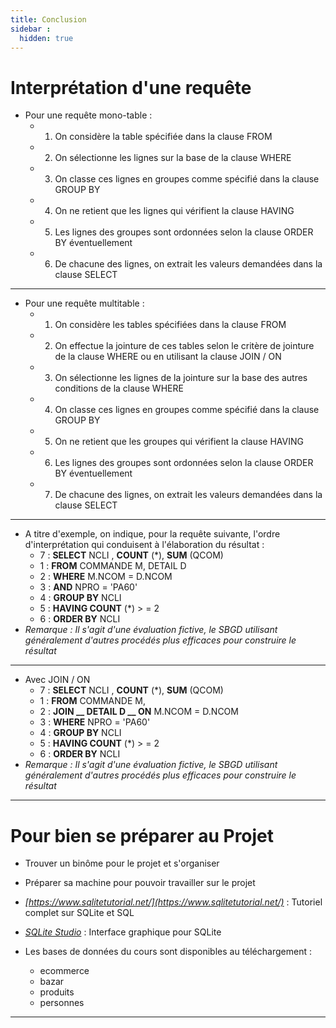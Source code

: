 ```yaml
---
title: Conclusion
sidebar :
  hidden: true
---
```



<Slide>
</Slide>


# Interprétation d'une requête

* Pour une requête mono-table :
  * 1. On considère la table spécifiée dans la clause FROM
  * 2. On sélectionne les lignes sur la base de la clause WHERE
  * 3. On classe ces lignes en groupes comme spécifié dans la clause GROUP BY
  * 4. On ne retient que les lignes qui vérifient la clause HAVING
  * 5. Les lignes des groupes sont ordonnées selon la clause ORDER BY éventuellement
  * 6. De chacune des lignes, on extrait les valeurs demandées dans la clause SELECT


---


* Pour une requête multitable :
  * 1. On considère les tables spécifiées dans la clause FROM
  * 2. On effectue la jointure de ces tables selon le critère de jointure de la clause WHERE ou en utilisant la clause JOIN / ON
  * 3. On sélectionne les lignes de la jointure sur la base des autres conditions de la clause WHERE
  * 4. On classe ces lignes en groupes comme spécifié dans la clause GROUP BY
  * 5. On ne retient que les groupes qui vérifient la clause HAVING
  * 6. Les lignes des groupes sont ordonnées selon la clause ORDER BY éventuellement
  * 7. De chacune des lignes, on extrait les valeurs demandées dans la clause SELECT


---


* A titre d'exemple, on indique, pour la requête suivante, l'ordre d'interprétation qui conduisent à l'élaboration du résultat :
  * 7 :  __SELECT__  NCLI ,  __COUNT__ (*),  __SUM__ (QCOM)
  * 1 :  __FROM__  COMMANDE M, DETAIL D
  * 2 :  __WHERE__  M.NCOM = D.NCOM
  * 3 :  __AND__  NPRO = 'PA60'
  * 4 :  __GROUP BY__  NCLI
  * 5 :  __HAVING COUNT__ (*) > = 2
  * 6 :  __ORDER BY__  NCLI
* _Remarque : Il s'agit d'une évaluation fictive, le SBGD utilisant généralement d'autres procédés plus efficaces pour construire le résultat_


---


* Avec JOIN / ON
  * 7 :  __SELECT__  NCLI ,  __COUNT__ (*),  __SUM__ (QCOM)
  * 1 :  __FROM__  COMMANDE M,
  * 2 :  __JOIN __ DETAIL D __      ON__  M.NCOM = D.NCOM
  * 3 :  __WHERE__  NPRO = 'PA60'
  * 4 :  __GROUP BY__  NCLI
  * 5 :  __HAVING COUNT__ (*) > = 2
  * 6 :  __ORDER BY__  NCLI
* _Remarque : Il s'agit d'une évaluation fictive, le SBGD utilisant généralement d'autres procédés plus efficaces pour construire le résultat_


---


# Pour bien se préparer au Projet

* Trouver un binôme pour le projet et s'organiser
* Préparer sa machine pour pouvoir travailler sur le projet
* _[https://www.sqlitetutorial.net/](https://www.sqlitetutorial.net/)_  : Tutoriel complet sur SQLite et SQL
* _[SQLite Studio](https://github.com/pawelsalawa/sqlitestudio/releases)_  : Interface graphique pour SQLite

* Les bases de données du cours sont disponibles au téléchargement :

  * ecommerce
  * bazar
  * produits
  * personnes
  

---
